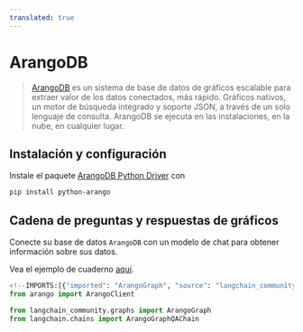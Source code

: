 ```yaml
---
translated: true
---
```


# ArangoDB

>[ArangoDB](https://github.com/arangodb/arangodb) es un sistema de base de datos de gráficos escalable para
> extraer valor de los datos conectados, más rápido. Gráficos nativos, un motor de búsqueda integrado y soporte JSON, a través de un solo lenguaje de consulta. ArangoDB se ejecuta en las instalaciones, en la nube, en cualquier lugar.

## Instalación y configuración

Instale el paquete [ArangoDB Python Driver](https://github.com/ArangoDB-Community/python-arango) con

```bash
pip install python-arango
```

## Cadena de preguntas y respuestas de gráficos

Conecte su base de datos `ArangoDB` con un modelo de chat para obtener información sobre sus datos.

Vea el ejemplo de cuaderno [aquí](/docs/integrations/graphs/arangodb).

```python
<!--IMPORTS:[{"imported": "ArangoGraph", "source": "langchain_community.graphs", "docs": "https://api.python.langchain.com/en/latest/graphs/langchain_community.graphs.arangodb_graph.ArangoGraph.html", "title": "ArangoDB"}, {"imported": "ArangoGraphQAChain", "source": "langchain.chains", "docs": "https://api.python.langchain.com/en/latest/chains/langchain.chains.graph_qa.arangodb.ArangoGraphQAChain.html", "title": "ArangoDB"}]-->
from arango import ArangoClient

from langchain_community.graphs import ArangoGraph
from langchain.chains import ArangoGraphQAChain
```
